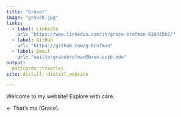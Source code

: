 ```yaml
---
title: "Grace!"
image: "graceb.jpg"
links:
  - label: LinkedIn
    url: "https://www.linkedin.com/in/grace-brofman-819435b2/"
  - label: GitHub
    url: "https://github.com/g-brofman"
  - label: Email
    url: "mailto:gracebrofman@bren.ucsb.edu"
output:
  postcards::trestles
site: distill::distill_website 

---
```

 
Welcome to my website! Explore with care.

<- That's me (Grace).
